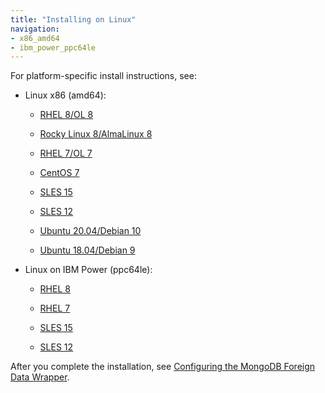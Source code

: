 ```yaml
---
title: "Installing on Linux"
navigation:
- x86_amd64
- ibm_power_ppc64le
---
```


For platform-specific install instructions, see:

- Linux x86 (amd64):

  - [RHEL 8/OL 8](x86_amd64/01_mongo_rhel8_x86)

  - [Rocky Linux 8/AlmaLinux 8](x86_amd64/02_mongo_other_linux8_x86)
  - [RHEL 7/OL 7](x86_amd64/03_mongo_rhel7_x86)
  - [CentOS 7](x86_amd64/04_mongo_centos7_x86)
  - [SLES 15](x86_amd64/05_mongo_sles15_x86)
  - [SLES 12](x86_amd64/07_mongo_sles12_x86)
  - [Ubuntu 20.04/Debian 10](x86_amd64/09_mongo_ubuntu20_deb10_x86)
  - [Ubuntu 18.04/Debian 9](x86_amd64/11_mongo_ubuntu18_deb9_x86)

- Linux on IBM Power (ppc64le):

  - [RHEL 8](ibm_power_ppc64le/13_mongo_rhel8_ppcle)
  
  - [RHEL 7](ibm_power_ppc64le/15_mongo_rhel7_ppcle)
  - [SLES 15](ibm_power_ppc64le/17_mongo_sles15_ppcle)
  - [SLES 12](ibm_power_ppc64le/19_mongo_sles12_ppcle)

After you complete the installation, see [Configuring the MongoDB Foreign Data Wrapper](../07_configuring_the_mongo_data_adapter).
